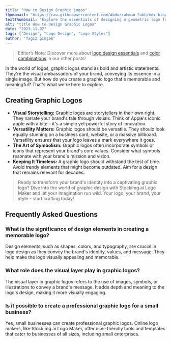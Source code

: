 ```yaml
---
title: "How to Design Graphic Logos"
thumbnail: "https://raw.githubusercontent.com/Abdurrahman-Subh/mdx-blog/main/images/logo-woman-fedora.png"
textThumbnail: "Explore the essentials of designing a geometric logo for your business."
alt: "title How to Design Graphic Logos"
date: "2023.11.02"
tags: ["Design", "Logo Design", "Logo Styles"]
author: "Yağız Şimşek"
---
```


<CustomImage
  src="https://raw.githubusercontent.com/Abdurrahman-Subh/mdx-blog/main/images/title-graphic.png"
  alt="title How to Design Graphic Logos"
/>
> Editor’s Note: Discover more about [logo design essentials](https://stockimg.ai/blog/design/how-to-design-a-logo) and [color combinations](https://stockimg.ai/blog/design/the-psychology-of-color-in-design) in our other posts!

In the world of logos, graphic logos stand as bold and artistic statements. They're the visual ambassadors of your brand, conveying its essence in a single image. But how do you create a graphic logo that's memorable and meaningful? That's what we're here to explore.

## Creating Graphic Logos
- **Visual Storytelling:** Graphic logos are storytellers in their own right. They narrate your brand's tale through visuals. Think of Apple's iconic apple with a bite – it's a simple yet powerful story of innovation.
- **Versatility Matters:** Graphic logos should be versatile. They should look equally stunning on a business card, website, or a massive billboard. Versatility ensures that your logo leaves a mark everywhere it goes.
- **The Art of Symbolism:** Graphic logos often incorporate symbols or icons that represent your brand's core values. Consider what symbols resonate with your brand's mission and vision.
- **Keeping It Timeless:** A graphic logo should withstand the test of time. Avoid trendy elements that might become outdated. Aim for a design that remains relevant for decades.

> Ready to transform your brand's identity into a captivating graphic logo? Dive into the world of graphic design with Stockimg.ai Logo Maker and let your imagination run wild. Your logo, your brand, your style – start crafting today!

## Frequently Asked Questions
### What is the significance of design elements in creating a memorable logo?
Design elements, such as shapes, colors, and typography, are crucial in logo design as they convey the brand's identity, values, and message. They help make the logo visually appealing and memorable.
### What role does the visual layer play in graphic logos?
The visual layer in graphic logos refers to the use of images, symbols, or illustrations to convey a brand's message. It adds depth and meaning to the logo's design, making it more visually engaging.
### Is it possible to create a professional graphic logo for a small business?
Yes, small businesses can create professional graphic logos. Online logo makers, like Stockimg.ai Logo Maker, offer user-friendly tools and templates that cater to businesses of all sizes, including small enterprises.


